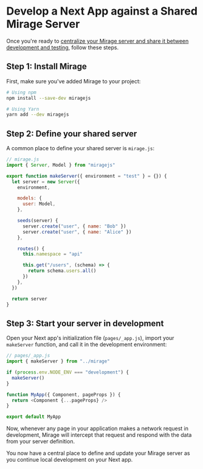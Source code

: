 # Develop a Next App against a Shared Mirage Server

Once you're ready to [centralize your Mirage server and share it between development and testing](/docs/workflow-tips/#sharing-your-server-between-development-and-testing), follow these steps.

## Step 1: Install Mirage

First, make sure you've added Mirage to your project:

```bash
# Using npm
npm install --save-dev miragejs

# Using Yarn
yarn add --dev miragejs
```

## Step 2: Define your shared server

A common place to define your shared server is `mirage.js`:

```js
// mirage.js
import { Server, Model } from "miragejs"

export function makeServer({ environment = "test" } = {}) {
  let server = new Server({
    environment,

    models: {
      user: Model,
    },

    seeds(server) {
      server.create("user", { name: "Bob" })
      server.create("user", { name: "Alice" })
    },

    routes() {
      this.namespace = "api"

      this.get("/users", (schema) => {
        return schema.users.all()
      })
    },
  })

  return server
}
```

## Step 3: Start your server in development

Open your Next app's initialization file (`pages/_app.js`), import your `makeServer` function, and call it in the development environment:

```js
// pages/_app.js
import { makeServer } from "../mirage"

if (process.env.NODE_ENV === "development") {
  makeServer()
}

function MyApp({ Component, pageProps }) {
  return <Component {...pageProps} />
}

export default MyApp
```

Now, whenever any page in your application makes a network request in development, Mirage will intercept that request and respond with the data from your server definition.

You now have a central place to define and update your Mirage server as you continue local development on your Next app.
